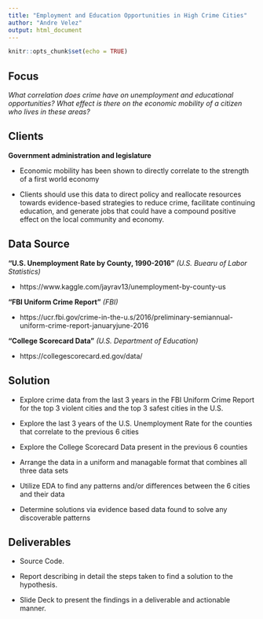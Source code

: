 ---
title: "Employment and Education Opportunities in High Crime Cities"
author: "Andre Velez"
output: html_document
---

```{r setup, include=FALSE}
knitr::opts_chunk$set(echo = TRUE)
```

## __Focus__
_What correlation does crime have on unemployment and educational opportunities? What effect is there on the economic mobility of a citizen who lives in these areas?_ 


## __Clients__

__Government administration and legislature__

* Economic mobility has been shown to directly correlate to the strength of a first world economy

* Clients should use this data to direct policy and reallocate resources towards evidence-based strategies to reduce crime, facilitate continuing education, and generate jobs that could have a compound positive effect on the local community and economy.


## __Data Source__

__"U.S. Unemployment Rate by County, 1990-2016"__ _(U.S. Buearu of Labor Statistics)_ 

* https://www.kaggle.com/jayrav13/unemployment-by-county-us

__"FBI Uniform Crime Report"__ _(FBI)_

* https://ucr.fbi.gov/crime-in-the-u.s/2016/preliminary-semiannual-uniform-crime-report-januaryjune-2016

__"College Scorecard Data"__ _(U.S. Department of Education)_

* https://collegescorecard.ed.gov/data/


## __Solution__

* Explore crime data from the last 3 years in the FBI Uniform Crime Report for the top 3 violent cities and the top 3 safest cities in the U.S.

* Explore the last 3 years of the U.S. Unemployment Rate for the counties that correlate to the previous 6 cities

* Explore the College Scorecard Data present in the previous 6 counties

* Arrange the data in a uniform and managable format that combines all three data sets

* Utilize EDA to find any patterns and/or differences between the 6 cities and their data

* Determine solutions via evidence based data found to solve any discoverable patterns


## __Deliverables__

* Source Code.

* Report describing in detail the steps taken to find a solution to the hypothesis.

* Slide Deck to present the findings in a deliverable and actionable manner.
